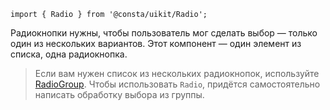 
```tsx
import { Radio } from '@consta/uikit/Radio';
```

Радиокнопки нужны, чтобы пользователь мог сделать выбор — только один из нескольких
вариантов. Этот компонент — один элемент из списка, одна радиокнопка.

> Если вам нужен список из нескольких радиокнопок, используйте [RadioGroup](##LIBS.STAND/stand:uikit-components-radiogroup-stable). Чтобы использовать `Radio`, придётся самостоятельно написать обработку выбора из группы.

<RadioExampleView />
